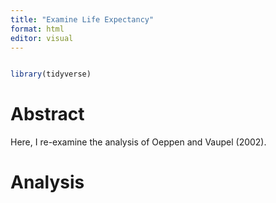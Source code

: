 ```yaml
---
title: "Examine Life Expectancy"
format: html
editor: visual
---
```


```         
```

```r
library(tidyverse)
```

# Abstract

Here, I re-examine the analysis of Oeppen and Vaupel (2002).

# Analysis

